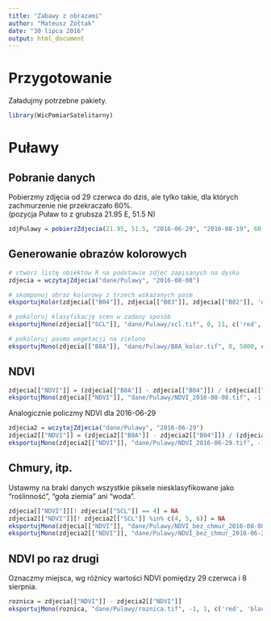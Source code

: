 ```yaml
---
title: "Zabawy z obrazami"
author: "Mateusz Zółtak"
date: "30 lipca 2016"
output: html_document
---
```


# Przygotowanie

Załadujmy potrzebne pakiety.

```r
library(WicPomiarSatelitarny)
```

# Puławy

## Pobranie danych

Pobierzmy zdjęcia od 29 czerwca do dziś, ale tylko takie, dla których zachmurzenie nie przekraczało 60%.  
(pozycja Puław to z grubsza 21.95 E, 51.5 N)

```r
zdjPulawy = pobierzZdjecia(21.95, 51.5, "2016-06-29", "2016-08-19", 60, "dane/Pulawy", "wget")
```

## Generowanie obrazów kolorowych

```r
# stwórz listę obiektów R na podstawie zdjęć zapisanych na dysku
zdjecia = wczytajZdjecia("dane/Pulawy", "2016-08-08")

# skomponuj obraz kolorowy z trzech wskazanych pasm
eksportujKolor(zdjecia[["B04"]], zdjecia[["B03"]], zdjecia[["B02"]], 'dane/Pulawy/rgb.tif', 0, 5000)

# pokoloruj klasyfikację scen w zadany sposób
eksportujMono(zdjecia[["SCL"]], "dane/Pulawy/scl.tif", 0, 11, c('red', 'red', 'white', 'white', 'green', 'brown', 'blue', 'white', 'white', 'white', 'white', 'white'))

# pokoloruj pasmo wegetacji na zielono
eksportujMono(zdjecia[["B8A"]], "dane/Pulawy/B8A_kolor.tif", 0, 5000, c('black', 'green'))
```

## NDVI

```r
zdjecia[["NDVI"]] = (zdjecia[["B8A"]] - zdjecia[["B04"]]) / (zdjecia[["B8A"]] + zdjecia[["B04"]])
eksportujMono(zdjecia[["NDVI"]], "dane/Pulawy/NDVI_2016-08-08.tif", -1, 1, c('blue', 'black', 'green'))
```

Analogicznie policzmy NDVI dla 2016-06-29
```r
zdjecia2 = wczytajZdjecia("dane/Pulawy", "2016-06-29")
zdjecia2[["NDVI"]] = (zdjecia2[["B8A"]] - zdjecia2[["B04"]]) / (zdjecia2[["B8A"]] + zdjecia2[["B04"]])
eksportujMono(zdjecia2[["NDVI"]], "dane/Pulawy/NDVI_2016-06-29.tif", -1, 1, c('blue', 'black', 'green'))
```

## Chmury, itp.

Ustawmy na braki danych wszystkie piksele niesklasyfikowane jako "roślinność", "goła ziemia" ani "woda".

```r
zdjecia[["NDVI"]][! zdjecia[["SCL"]] == 4] = NA
zdjecia2[["NDVI"]][! zdjecia2[["SCL"]] %in% c(4, 5, 6)] = NA
eksportujMono(zdjecia[["NDVI"]], "dane/Pulawy/NDVI_bez_chmur_2016-08-08.tif", -1, 1, c('blue', 'black', 'green'))
eksportujMono(zdjecia2[["NDVI"]], "dane/Pulawy/NDVI_bez_chmur_2016-06-29.tif", -1, 1, c('blue', 'black', 'green'))
```

## NDVI po raz drugi

Oznaczmy miejsca, wg różnicy wartości NDVI pomiędzy 29 czerwca i 8 sierpnia.

```r
roznica = zdjecia[["NDVI"]] - zdjecia2[["NDVI"]]
eksportujMono(roznica, "dane/Pulawy/roznica.tif", -1, 1, c('red', 'black', 'green'))
```